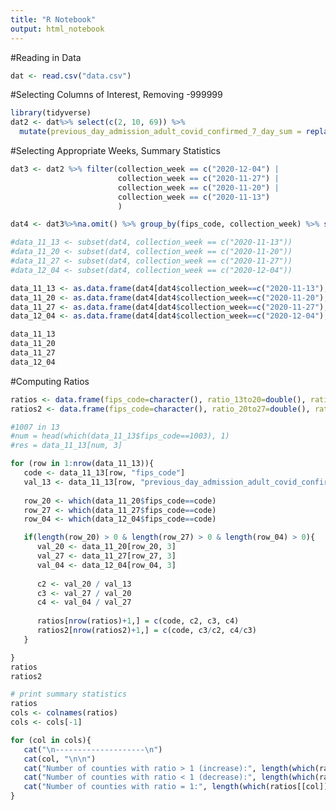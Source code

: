 ```yaml
---
title: "R Notebook"
output: html_notebook
---
```


#Reading in Data
```R
dat <- read.csv("data.csv")
```

#Selecting Columns of Interest, Removing -999999
```R
library(tidyverse)
dat2 <- dat%>% select(c(2, 10, 69)) %>% 
  mutate(previous_day_admission_adult_covid_confirmed_7_day_sum = replace(previous_day_admission_adult_covid_confirmed_7_day_sum, previous_day_admission_adult_covid_confirmed_7_day_sum == -999999, NA))  
```

#Selecting Appropriate Weeks, Summary Statistics
```R
dat3 <- dat2 %>% filter(collection_week == c("2020-12-04") |
                        collection_week == c("2020-11-27") |
                        collection_week == c("2020-11-20") |
                        collection_week == c("2020-11-13")
                        ) 

dat4 <- dat3%>%na.omit() %>% group_by(fips_code, collection_week) %>% summarize_if(is.numeric, sum)

#data_11_13 <- subset(dat4, collection_week == c("2020-11-13"))
#data_11_20 <- subset(dat4, collection_week == c("2020-11-20"))
#data_11_27 <- subset(dat4, collection_week == c("2020-11-27"))
#data_12_04 <- subset(dat4, collection_week == c("2020-12-04"))

data_11_13 <- as.data.frame(dat4[dat4$collection_week==c("2020-11-13"),])
data_11_20 <- as.data.frame(dat4[dat4$collection_week==c("2020-11-20"),])
data_11_27 <- as.data.frame(dat4[dat4$collection_week==c("2020-11-27"),])
data_12_04 <- as.data.frame(dat4[dat4$collection_week==c("2020-12-04"),])

data_11_13
data_11_20
data_11_27
data_12_04

```

#Computing Ratios
```R

ratios <- data.frame(fips_code=character(), ratio_13to20=double(), ratio_20to27=double(), ratio_27to04=double())
ratios2 <- data.frame(fips_code=character(), ratio_20to27=double(), ratio_27to04=double())

#1007 in 13
#num = head(which(data_11_13$fips_code==1003), 1)
#res = data_11_13[num, 3]

for (row in 1:nrow(data_11_13)){
   code <- data_11_13[row, "fips_code"]
   val_13 <- data_11_13[row, "previous_day_admission_adult_covid_confirmed_7_day_sum"]
     
   row_20 <- which(data_11_20$fips_code==code)
   row_27 <- which(data_11_27$fips_code==code)
   row_04 <- which(data_12_04$fips_code==code)

   if(length(row_20) > 0 & length(row_27) > 0 & length(row_04) > 0){
      val_20 <- data_11_20[row_20, 3]
      val_27 <- data_11_27[row_27, 3]
      val_04 <- data_12_04[row_04, 3]
      
      c2 <- val_20 / val_13
      c3 <- val_27 / val_20
      c4 <- val_04 / val_27
      
      ratios[nrow(ratios)+1,] = c(code, c2, c3, c4)
      ratios2[nrow(ratios2)+1,] = c(code, c3/c2, c4/c3)
   }

}
ratios
ratios2

```


```R
# print summary statistics
ratios
cols <- colnames(ratios)
cols <- cols[-1]

for (col in cols){
   cat("\n--------------------\n")
   cat(col, "\n\n")
   cat("Number of counties with ratio > 1 (increase):", length(which(ratios[[col]] > 1)), "\n")
   cat("Number of counties with ratio < 1 (decrease):", length(which(ratios[[col]] < 1)), "\n")
   cat("Number of counties with ratio = 1:", length(which(ratios[[col]] == 1)) + length(which(is.na(ratios[[col]]))), "\n")   
}

```
